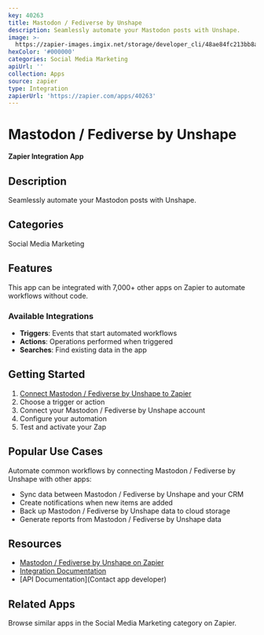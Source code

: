 ```yaml
---
key: 40263
title: Mastodon / Fediverse by Unshape
description: Seamlessly automate your Mastodon posts with Unshape.
image: >-
  https://zapier-images.imgix.net/storage/developer_cli/48ae84fc213bb8ab18cec6f845109719.png?auto=format%2Ccompress&ixlib=python-3.0.0&q=50
hexColor: '#000000'
categories: Social Media Marketing
apiUrl: ''
collection: Apps
source: zapier
type: Integration
zapierUrl: 'https://zapier.com/apps/40263'
---
```

# Mastodon / Fediverse by Unshape

**Zapier Integration App**

## Description

Seamlessly automate your Mastodon posts with Unshape.

## Categories

Social Media Marketing

## Features

This app can be integrated with 7,000+ other apps on Zapier to automate workflows without code.

### Available Integrations

- **Triggers**: Events that start automated workflows
- **Actions**: Operations performed when triggered
- **Searches**: Find existing data in the app

## Getting Started

1. [Connect Mastodon / Fediverse by Unshape to Zapier](https://zapier.com/apps/40263)
2. Choose a trigger or action
3. Connect your Mastodon / Fediverse by Unshape account
4. Configure your automation
5. Test and activate your Zap

## Popular Use Cases

Automate common workflows by connecting Mastodon / Fediverse by Unshape with other apps:

- Sync data between Mastodon / Fediverse by Unshape and your CRM
- Create notifications when new items are added
- Back up Mastodon / Fediverse by Unshape data to cloud storage
- Generate reports from Mastodon / Fediverse by Unshape data

## Resources

- [Mastodon / Fediverse by Unshape on Zapier](https://zapier.com/apps/40263)
- [Integration Documentation](https://zapier.com/apps/40263/integrations)
- [API Documentation](Contact app developer)

## Related Apps

Browse similar apps in the Social Media Marketing category on Zapier.
